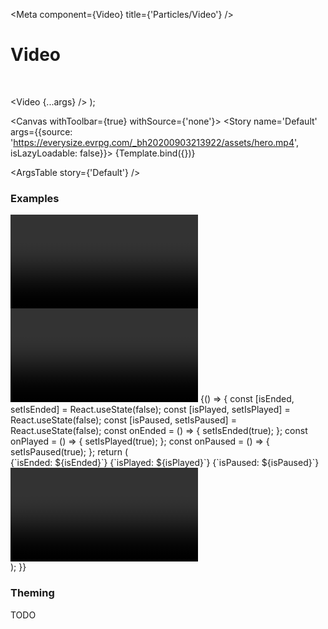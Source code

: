 

<Meta
  component={Video}
  title={'Particles/Video'}
/>

# Video

<br/>

  <Video {...args} />
);

<Canvas withToolbar={true} withSource={'none'}>
  <Story name='Default' args={{source: 'https://everysize.evrpg.com/_bh20200903213922/assets/hero.mp4', isLazyLoadable: false}}>
    {Template.bind({})}
  </Story>
</Canvas>

<ArgsTable story={'Default'} />

### Examples

<Canvas>
  <Story name='No Controls'>
    <Video source={'https://everysize.evrpg.com/_bh20200903213922/assets/hero.mp4'} isLazyLoadable={false} shouldShowControls={false} />
  </Story>
</Canvas>

<Canvas>
  <Story name='Autoplay'>
    <Video source={'https://everysize.evrpg.com/_bh20200903213922/assets/hero.mp4'} isLazyLoadable={false} shouldAutoplay={true} />
  </Story>
</Canvas>

<Canvas>
  <Story name='onEnded'>
    {() => {
      const [isEnded, setIsEnded] = React.useState(false);
      const [isPlayed, setIsPlayed] = React.useState(false);
      const [isPaused, setIsPaused] = React.useState(false);
      const onEnded = () => { setIsEnded(true); };
      const onPlayed = () => { setIsPlayed(true); };
      const onPaused = () => { setIsPaused(true); };
      return (
        <div>
          <Text>{`isEnded: ${isEnded}`}</Text>
          <Text>{`isPlayed: ${isPlayed}`}</Text>
          <Text>{`isPaused: ${isPaused}`}</Text>
          <Video source={'https://everysize.evrpg.com/_bh20200903213922/assets/hero.mp4'} isLazyLoadable={false} shouldAutoplay={true} shouldLoop={false} onEnded={onEnded} onPlayed={onPlayed} onPaused={onPaused}/>
        </div>
      );
    }}
  </Story>
</Canvas>


### Theming

TODO
